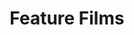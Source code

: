 ---
title: Feature Films
slug: feature-films
featureImage: feature-films.jpg
description: Feature Films produced by Mega Ultra Studios
---